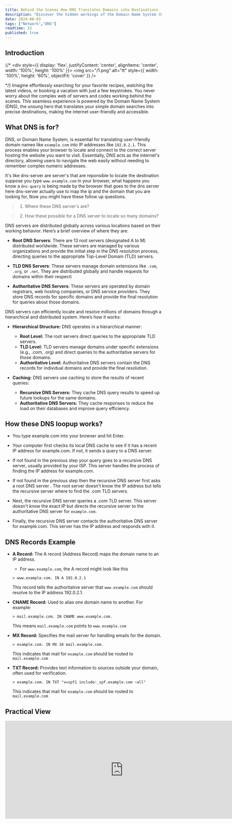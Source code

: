 ```yaml
---
title: Behind the Scenes How DNS Translates Domains into Destinations (Part 1)
description: "Discover the hidden workings of the Domain Name System (DNS) as it seamlessly translates human-friendly domain names into machine-readable IP addresses, enabling smooth navigation and access to websites across the internet's vast digital landscape."
date: 2024-08-03
tags: ["Network","DNS"]
readtime: 12
published: true
---
```






## Introduction


{/* <div style={{ display: 'flex', justifyContent: 'center', alignItems: 'center', width: '100%', height: '100%' }}>
  <img src="/1.png" alt="tt" style={{ width: '100%', height: '60%', objectFit: 'cover' }} />
</div> */}
Imagine effortlessly searching for your favorite recipes, 
watching the latest videos, or booking a vacation with just a 
few keystrokes. You never worry about the complex web of servers and
codes working behind the scenes. This seamless experience is powered 
by the Domain Name System (DNS), the unsung hero that translates your 
simple domain searches into precise destinations, making the internet 
user-friendly and accessible.

## What DNS is for?

DNS, or Domain Name System, is essential for translating user-friendly
domain names like `example.com` into IP addresses like `192.0.2.1`.
This process enables your browser to locate and connect to the correct
server hosting the website you want to visit. Essentially, DNS acts as
the internet's directory, allowing users to navigate the web easily
without needing to remember complex numeric addresses.

It's like dns-server are server's that are reponsible to locate the destination 
suppose you type `www.example.com` in your browser, what happens you know a  `dns-query` is being made
by the browser that goes to the dns server here dns-server actually use 
to map the ip and the domain that you are looking for, Now you might have these
follow up questions. 

> 1. Where these DNS server's are?

> 2. How these possible for a DNS server to locate so many domains?


DNS servers are distributed globally across various locations based on their working behavior. Here’s a brief overview of where they are:

- **Root DNS Servers**: There are 13 root servers 
(designated A to M) distributed worldwide. 
These servers are managed by various organizations 
and provide the initial step in the DNS resolution process, 
directing queries to the appropriate Top-Level Domain (TLD) servers.

- **TLD DNS Servers**: These servers manage domain extensions like `.com`, `.org`, or `.net`. They are distributed globally and handle requests for domains within their respecti

- **Authoritative DNS Servers**: These servers are operated by domain registrars, web hosting companies, or DNS service providers. They store DNS records for specific domains and provide the final resolution for queries about those domains.


DNS servers can efficiently locate and resolve millions of domains through a hierarchical and distributed system. Here’s how it works:

- **Hierarchical Structure:** DNS operates in a hierarchical manner:
  - **Root Level:** The root servers direct queries to the appropriate TLD servers.
  - **TLD Level:** TLD servers manage domains under specific extensions (e.g., .com, .org) and direct queries to the authoritative servers for those domains.
  - **Authoritative Level:** Authoritative DNS servers contain the DNS records for individual domains and provide the final resolution.

- **Caching:** DNS servers use caching to store the results of recent queries:
  - **Recursive DNS Servers:**  They cache DNS query results to speed up future lookups for the same domains.
  - **Authoritative DNS Servers:** They cache responses to reduce the load on their databases and improve query efficiency.


## How these DNS loopup works?

 - You type example.com into your browser and hit Enter.

 - Your computer first checks its local DNS cache to see if it has a recent IP address for example.com. If not, it sends a query to a DNS server.

 - If not found in the previous step your query goes to a recursive DNS server, usually provided by your ISP. This server handles the process of finding the IP address for example.com.

 - If not found in the previous step then the recursive DNS server first asks a root DNS server . The root server doesn't know the IP address but tells the recursive server where to find the .com TLD servers.

 - Next, the recursive DNS server queries a .com TLD server. This server doesn't know the exact IP but directs the recursive server to the authoritative DNS server for `example.com`.

- Finally, the recursive DNS server contacts the authoritative DNS server for example.com. This server has the IP address and responds with it.


## DNS Records Example

- **A Record:**  The A record (Address Record) maps the domain name to an IP address.
  - For `www.example.com`, the A record might look like this

  ```mdx
  > www.example.com. IN A 192.0.2.1
  ```
  This record tells the authoritative server that `www.example.com` should resolve to the IP address 192.0.2.1.
- **CNAME Record:**  Used to alias one domain name to another. For example:
  ```mdx
  > mail.example.com. IN CNAME www.example.com.
  ```
  This means `mail.example.com` points to `www.example.com`

- **MX Record:** Specifies the mail server for handling emails for the domain.
  ```mdx
  > example.com. IN MX 10 mail.example.com.
  ```
  This indicates that mail for `example.com` should be routed to `mail.example.com`


- **TXT Record:** Provides text information to sources outside your domain, often used for verification.
  ```mdx
  > example.com. IN TXT "v=spf1 include:_spf.example.com ~all"
  ```
  This indicates that mail for `example.com` should be routed to `mail.example.com`



## Practical View
  
  <div style= {{"position": "relative", "width": "100%", "height": 0, paddingBottom: "56.25%", overflow: "hidden"}}>
  <iframe width="760"  style= {{ position: "absolute",
      top: "0",
      left: "0",
      width: "100%",
      height: "100%"}} height="315" src="https://www.youtube.com/embed/lxZVV-MuM2w?si=r98JBOsVu8dXNZVH" title="YouTube video player" frameborder="0" allow="accelerometer; autoplay; clipboard-write; encrypted-media; gyroscope; picture-in-picture; web-share" referrerpolicy="strict-origin-when-cross-origin" allowfullscreen></iframe>
  </div>